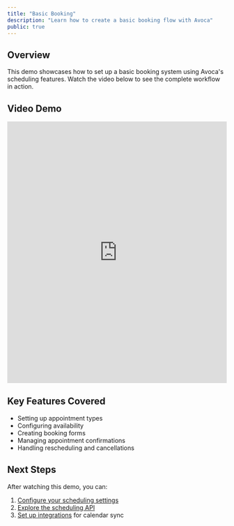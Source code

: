 ```yaml
---
title: "Basic Booking"
description: "Learn how to create a basic booking flow with Avoca"
public: true
---
```


## Overview

This demo showcases how to set up a basic booking system using Avoca's scheduling features. Watch the video below to see the complete workflow in action.

## Video Demo

<iframe
  src="https://share.descript.com/embed/9U5FoKBOf4g"
  width="100%"
  height="600"
  frameBorder="0"
  allowFullScreen
  className="rounded-xl"
></iframe>

## Key Features Covered

- Setting up appointment types
- Configuring availability
- Creating booking forms
- Managing appointment confirmations
- Handling rescheduling and cancellations

## Next Steps

After watching this demo, you can:

1. [Configure your scheduling settings](/config/scheduling)
2. [Explore the scheduling API](/api-reference/scheduling/simple-scheduler)
3. [Set up integrations](/config/integrations) for calendar sync
